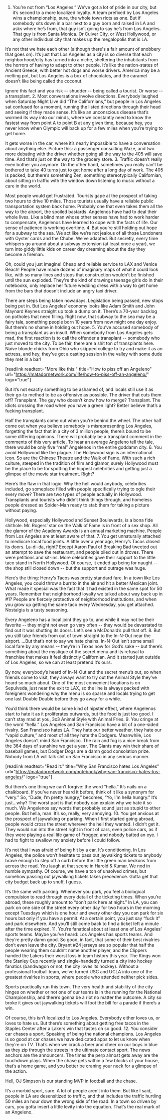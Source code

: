 1. You’re not from “Los Angeles.”
We’ve got a lot of pride in our city, but it’s second to a more localized loyalty. A team prefixed by Los Angeles wins a championship, sure, the whole town riots as one. But if somebody sits down in a bar next to a guy born and raised in LA and asks where he’s from, that guy isn’t going to say he’s from Los Angeles. That guy is from Santa Monica. Or Culver City, or West Hollywood, or any other individual city that makes up the megalopolis that is LA.

It’s not that we hate each other (although there's a fair amount of snobbery that goes on). It’s just that Los Angeles as a city is so diverse that each neighborhood/city has turned into a niche, sheltering the inhabitants from the horrors of having to adapt to other people. It’s like the nation-states of Ancient Greece, with better hot dogs and worse drivers. America may be a melting pot, but Los Angeles is a box of chocolates, and the caramel doesn’t like being called the coconut.

Ignore this fact and you risk -- shudder -- being called a tourist. Or worse -- a transplant.
2. Most conversations involve directions.
Everybody laughed when Saturday Night Live did “The Californians,” but people in Los Angeles sat confused for a moment, running the listed directions through their head and seeing if they made sense. It’s like an unconscious disease that’s wormed its way into our minds, where we constantly need to know the fastest way from point A to point B at any given time, because hey, you never know when Olympic will back up for a few miles when you’re trying to get home.

It gets worse in the car, where it’s nearly impossible to have a conversation about anything else. Picture this: a passenger consulting Waze, and two more debating with the driver whether going all the way to the 405 will save time. And that’s just on the way to the grocery store.
3. Traffic doesn’t really even bother you anymore.
On the other hand, sometimes you really can’t be bothered to take 40 turns just to get home after a long day of work. The 405 is packed, but there’s something Zen, something stereotypically Californian, about sitting in traffic with the window down listening to music without a care in the world.

Most people would get frustrated. Tourists gape at the prospect of taking two hours to drive 10 miles. Those tourists usually have a reliable public transportation system back home. Probably one that even takes them all the way to the airport, the spoiled bastards. Angelenos have had to deal their whole lives. Like a blind man whose other senses have had to work harder to compensate, Angelenos have learned to cope with the facts of life. Our sense of patience is working overtime.
4. But you’re still holding out hope for a subway to the sea.
We act like we’re not jealous of all those Londoners with Oyster cards and the Chube. We’ve adapted. But secretly, every time whispers go around about a subway extension (at least once a year), we turn into giddy little kids on career day dreaming about the day they become a fireman.

Oh, could you just imagine! Cheap and reliable service to LAX and Venice Beach! People have made dozens of imaginary maps of what it could look like, with so many lines and stops that construction wouldn’t be finished until the sun exploded. They're the kind of drawings teenage girls do in their notebooks, only replace her future wedding dress with a way to get home from the bars that doesn’t include an angry taxi driver.

There are steps being taken nowadays. Legislation being passed, new stops being put in. But Los Angeles’ economy looks like Adam Smith and John Maynard Keynes straight up took a dump on it. There’s a 70-year backlog on potholes that need filling. Right now, that subway to the sea may be a fairy tale, something people born 10 years from now might one day enjoy. But there’s no shame in holding out hope.
5. You’ve accused somebody of being a transplant as an insult.
When somebody from Los Angeles gets mad, the first reaction is to call the offender a transplant -- somebody who just moved to the city. To be fair, there are a shit ton of transplants here. Naïve blonde chicks from Ohio who skipped college to try and make it as an actress, and hey, they’ve got a casting session in the valley with some dude they met in a bar!

[readlink readtext="More like this:" title="How to piss off an Angeleno" url="https://matadornetwork.com/life/how-to-piss-off-an-angeleno/" logo="true"]

But it’s not exactly something to be ashamed of, and locals still use it as their go-to method to be as offensive as possible. The driver that cuts them off? Transplant. The guy who doesn’t know how to merge? Transplant. The idiots crossing the road when you have a green light? Better believe that’s a fucking transplant.

Half the transplants come out when you’re behind the wheel. The other half come out when you believe somebody is misrepresenting Los Angeles, forgetting the fact that in a city of 3 million people, there’s bound to be some differing opinions. There will probably be a transplant comment in the comments of this very article. To hear an average Angeleno tell the tale, there would be only five “real” Angelenos in the entire goddamn city.
6. You avoid Hollywood like the plague.
The Hollywood sign is an international icon. So are the Chinese Theatre and the Walk of Fame. With such a rich culture, steeped in the tradition of film and glamor, surely Hollywood must be the place to be for spotting the hippest celebrities and getting just a glimpse of the movie star treatment. Right?

Here’s the flaw in that logic: Why the hell would anybody, celebrities included, go someplace filled with people specifically trying to ogle their every move? There are two types of people actually in Hollywood. Transplants and tourists who didn’t think things through, and homeless people dressed as Spider-Man ready to stab them for taking a picture without paying.

Hollywood, especially Hollywood and Sunset Boulevards, is a bona fide shithole. Mr. Rogers’ star on the Walk of Fame is in front of a sex shop. All the glamor of the Academy Awards is an annual marketing machine. People from Los Angeles are at least aware of that.
7. You get unnaturally attached to mediocre local food joints.
A little over a year ago, Henry’s Tacos closed its doors. La-di-da, right? Except Aaron Paul of Breaking Bad tweeted out an attempt to save the restaurant, and people piled out in droves. There were petitions and sit-ins. More celebrities gave their support to the little taco stand in North Hollywood. Of course, it ended up being for naught -- the shop still closed down -- but the support and outrage was huge.

Here’s the thing: Henry’s Tacos was pretty standard fare. In a town like Los Angeles, you could throw a burrito in the air and hit a better Mexican joint. What made it special was the fact that it had existed in the same spot for 50 years. Remember that neighborhood loyalty we talked about way back up in #1? People are fiercely protective of neighborhood institutions, and when you grow up getting the same taco every Wednesday, you get attached. Nostalgia is a tasty seasoning.

Every Angeleno has a local joint they go to, and while it may not be their favorite -- they might not even go very often -- they would be devastated to find out it was shutting its doors. Let’s see a McDonald’s pull that off.
8. But you still take friends from out of town straight to the In-N-Out near the airport.
…But that’s not to say we hate chains. In-N-Out isn’t some small local fare by any means -- they’re in Texas now for God’s sake -- but there’s something about the mystique of the secret menu and its refusal to franchise that makes it feel distinctly Californian. And it started just outside of Los Angeles, so we can at least pretend it’s ours.

By now, everybody’s heard of In-N-Out and the secret menu’s out, so when friends come to visit, they always want to try out the Animal Style they’ve heard so much about. One of the most convenient locations is on Sepulveda, just near the exit to LAX, so the line is always packed with foreigners wondering why the menu is so sparse and locals trying to get one last Double Double before they go away for a while.

You’d think there would be some kind of hipster effect, where Angelenos start to hate it as it proliferates outwards, but the food is just too good. I can’t stay mad at you, 3x3 Animal Style with Animal Fries.
9. You cringe at the word “hella.”
Los Angeles and San Francisco have a bit of a one-sided rivalry. San Francisco hates LA. They hate our better weather, they hate our “vapid culture,” and most of all they hate the Dodgers. Meanwhile, Los Angeles doesn’t mind San Francisco. The rain and fog is a nice break from the 364 days of sunshine we get a year. The Giants may win their share of baseball games, but Dodger Dogs are a damn good consolation prize. Nobody from LA will talk shit on San Francisco in any serious manner.

[readlink readtext="Read it:" title="Why San Francisco hates Los Angeles" url="https://matadornetwork.com/notebook/why-san-francisco-hates-los-angeles/" logo="true"]

But there’s one thing we can’t forgive: the word “hella.” It’s nails on a chalkboard. If you’ve never heard it before, think of it like a synonym for “very.” So, “Dude, I’m pretty hungry,” becomes, “Yo, I’m hella hungry.” It’s just…why? The worst part is that nobody can explain why we hate it so much. We Angelenos say words that probably sound just as stupid to other people. But hella, man. It’s so, really, very annoying.
10. You get anxious at the prospect of jaywalking or parking.
When I first started going abroad, people would cross the street wherever the hell they wanted. I didn’t get it. They would run into the street right in front of cars, even police cars, as if they were playing a real life game of Frogger, and nobody batted an eye. I had to fight to swallow my anxiety before I could follow.

It’s not that I was afraid of being hit by a car. It’s conditioning. In Los Angeles, the police won’t hesitate to pass out jaywalking tickets to anybody brave enough to step off a curb before the little green man beckons from across the road. You laugh at that scene in Harold &amp; Kumar. We nod in humble sympathy. Of course, we have a ton of unsolved crimes, but somehow passing out jaywalking tickets takes precedence. Gotta get that city budget back up to snuff, I guess.

It’s the same with parking. Whenever you park, you feel a biological compulsion to read through every detail of the ticketing times. When you’re abroad, these roughly amount to “don’t park here at night.” In LA, you can park on one side of the street every other day for two hours in the morning except Tuesdays which is one hour and every other day you can park for six hours but only if you have a permit. At a certain point, you just say “fuck it” and park elsewhere. And you’ll still come back to find a ticket left a minute after the time expired.
11. You’re fanatical about at least one of Los Angeles’ sports teams.
Maybe you’ve heard: Los Angeles has sports teams. And they’re pretty damn good. So good, in fact, that some of their best rivalries don’t even leave the city. Bryant #24 jerseys are so popular that half the people wearing them couldn’t name another player, and the Clippers handed the Lakers their worst loss in team history this year. The Kings won the Stanley Cup recently and single-handedly turned a city into hockey fanatics (bandwagon or not, the city loves its hockey). Without a professional football team, we’ve turned USC and UCLA into one of the greatest rivalries in sports, where people who attended neither pick sides.

Sports practically run this town. The very health and stability of the city hinges on whether or not one of our teams is in the running for the National Championship, and there’s gonna be a riot no matter the outcome. A city so broke it gives out jaywalking tickets will foot the bill for a parade if there’s a win.

Of course, this isn’t localized to Los Angeles. Everybody either loves us, or loves to hate us. But there’s something about getting free tacos in the Staples Center after a Lakers win that tastes oh so good.
12. You consider car chases a sport.
Speaking of being the national champions. Los Angeles is so good at car chases we have dedicated apps to let us know when they’re on TV. That’s when we crack a beer and cheer on our boys in blue as they zip through the streets in the ultimate contact sport. The news anchors are the announcers. The times the perp almost gets away are the touchdown plays. When the chase gets within a few blocks of your house, that’s a home game, and you better be craning your neck for a glimpse of the action.

Hell, OJ Simpson is our standing MVP in football and the chase.

It’s a morbid sport, sure. A lot of people aren’t into them. But like I said, people in LA are desensitized to traffic, and that includes the traffic hurtling 50 miles an hour down the wrong side of the road. In a town so driven by cars, you gotta insert a little levity into the equation. That’s the real mark of an Angeleno.